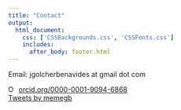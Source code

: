 ```yaml
--- 
title: "Contact"
output: 
  html_document:
    css: ['CSSBackgrounds.css', 'CSSFonts.css']
    includes:
      after_body: footer.html
---
```


Email:
jgolcherbenavides at gmail dot com

<!-- This adds the link to my ORCID iD -->

<div itemscope itemtype="https://schema.org/Person"><a itemprop="sameAs" content="https://orcid.org/0000-0001-9094-6868" href="https://orcid.org/0000-0001-9094-6868" target="orcid.widget" rel="noopener noreferrer" style="vertical-align:top;"><img src="https://orcid.org/sites/default/files/images/orcid_16x16.png" style="width:1em;margin-right:.5em;" alt="ORCID iD icon">orcid.org/0000-0001-9094-6868</a></div>

<!-- Embedding my twitter timeline in the contact page; go to this site to get your own: https://publish.twitter.com/ -->

<a class="twitter-timeline" href="https://twitter.com/memegb?ref_src=twsrc%5Etfw" data-tweet-limit="3" data-width="500">Tweets by memegb</a> <script async src="https://platform.twitter.com/widgets.js" charset="utf-8" ></script>

<!-- Including CSSmics.css in the yaml at the beginning of this file adds the large formatted social media icons to this page.  -->
